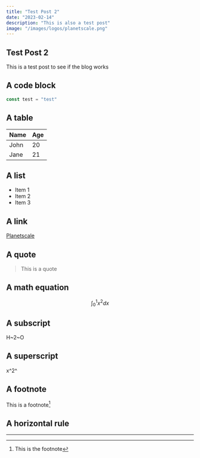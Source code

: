```yaml
---
title: "Test Post 2"
date: "2023-02-14"
description: "This is also a test post"
image: "/images/logos/planetscale.png"
---
```


## Test Post 2

This is a test post to see if the blog works

## A code block

```js
const test = "test"
```

## A table

| Name | Age |
| ---- | --- |
| John | 20  |
| Jane | 21  |

## A list

- Item 1
- Item 2
- Item 3

## A link

[Planetscale](https://planetscale.com)

## A quote

> This is a quote

## A math equation

$$
\int_0^1 x^2 dx
$$

## A subscript

H~2~O

## A superscript

x^2^

## A footnote

This is a footnote[^1]

[^1]: This is the footnote

## A horizontal rule

---
